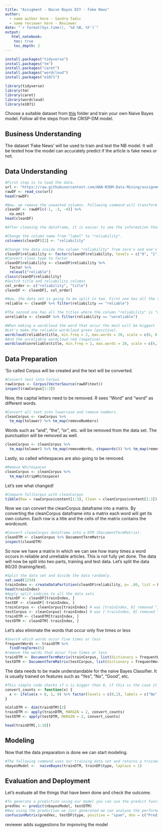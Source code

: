 ---
title: "Assigment - Naive Bayes DIY - Fake News"
author:
  - name author here - Sandra Tadic
  - name reviewer here - Reviewer
date: "`r format(Sys.time(), '%d %B, %Y')`"
output:
   html_notebook:
    toc: true
    toc_depth: 2
---
```{r}
install.packages("tidyverse")
install.packages("tm")
install.packages("caret")
install.packages("wordcloud")
install.packages("e1071")

library(tidyverse)
library(tm)
library(caret)
library(wordcloud)
library(e1071)
```


Choose a suitable dataset from [this](https://github.com/HAN-M3DM-Data-Mining/assignments/tree/master/datasets) folder and train your own Naive Bayes model. Follow all the steps from the CRISP-DM model.


## Business Understanding
The dataset 'Fake News' will be used to train and test the NB model. It will be tested how the model can accurately predict if the article is fake news or not.

## Data Understanding
```{r}
#First step is to load the data.
url <- "https://raw.githubusercontent.com/HAN-M3DM-Data-Mining/assignments/master/datasets/NB-fakenews.csv"
rawDF <- read_csv(url)
head(rawDF)

#Now, we remove the unwanted columns. Following command will transform the dataframe into çlean dataframe ("CleanDF").
cleanDF <- rawDF[c(-1, -3, -4)] %>%
  na.omit
head(cleanDF)
```



```{r}
#After cleaning the dataframe, it is easier to see the information that needs to be analyzed. There is a column with a name "label". More suitable would be "reliability" so this is going to be changed. 

#Change the column name from "label" to "reliability".
colnames(cleanDF)[2] <- "reliability"
```

```{r}
#Change the data inside the column "reliability" from zero's and one's into "reliable" and "unreliable"
cleanDF$reliability <- factor(cleanDF$reliability, levels = c("0", "1"), labels = c("reliable", "unreliable"))
#Convert class type to factor
cleanDF$reliability <- cleanDF$reliability %>% 
  factor %>% 
  relevel("reliable")
class(cleanDF$reliability)
#Switch title and reliability columns
col_order <- c("reliability", "title")
cleanDF <- cleanDF[, col_order]
```

```{r}
#Now, the data set is going to be split in two. First one has all the titles where the column "reliability" is "reliable".
reliable <- cleanDF %>% filter(reliability == "reliable")

#The second one has all the titles where the column "reliability" is "unreliable".
unreliable <- cleanDF %>% filter(reliability == "unreliable")

#When making a wordcloud the word that occur the most will be biggest
#Let's make the reliable wordcloud green (positive).
wordcloud(reliable$title, min.freq = 2, max.words = 20, scale = c(6, 0.5), colors= c("green1","green2","green3"))
#And the unreliable wordcloud red (negative).
wordcloud(unreliable$title, min.freq = 2, max.words = 20, scale = c(6, 0.5), colors= c("red1","red2","red3"))
```

## Data Preparation
'So called Corpus will be created and the text will be converted.
```{r}
#Convert text into Corpus
rawCorpus <- Corpus(VectorSource(rawDF$text))
inspect(rawCorpus[1:3])
```

Now, the capital letters need to be removed. R sees "Word" and "word" as different words. 
```{r}
#Convert all text into lowercase and remove numbers.
cleanCorpus <- rawCorpus %>% 
  tm_map(tolower) %>% tm_map(removeNumbers)
```

Words such as "and", "the", "or", etc. will be removed from the data set. The punctuation will be removed as well.
```{r}
cleanCorpus <- cleanCorpus %>% 
  tm_map(tolower) %>% tm_map(removeWords, stopwords()) %>% tm_map(removePunctuation)
```

Lastly, so called whitespaces are also going to be removed.
```{r}
#Remove Whitespaces
cleanCorpus <- cleanCorpus %>% 
  tm_map(stripWhitespace)
```

Let's see what changed!
```{r}
#Compare fullCorpus with cleanCorpus
tibble(Raw = rawCorpus$content[1:3], Clean = cleanCorpus$content[1:3])
```

Now we can convert the cleanCorpus dataframe into a matrix.
By converting the cleanCorpus dataframe into a matrix each word will get its own column. Each row is a title and the cells of the matrix contains the wordcount.
```{r}
#Convert cleanCorpus dataframe into a DTM (DocumentTermMatrix).
cleanDTM <- cleanCorpus %>% DocumentTermMatrix
inspect(cleanDTM)
```

So now we have a matrix in which we can see how many times a word occurs in reliable and unreliable articles.
This is not fully yet done. The data will now be split into two parts, training and test data. 
Let's split the data 80/20 (training/test).
```{r}
#Split the data set and divide the data randomly.
set.seed(1234)
trainIndex <- createDataPartition(cleanDF$reliability, p= .80, list = FALSE, times = 1)
head(trainIndex)
#Apply split indices to all the data sets
trainDF <- cleanDF[trainIndex, ]
testDF <- cleanDF[-trainIndex, ]
trainCorpus <- cleanCorpus[trainIndex] # was [trainIndex, 0] removed ", 0"
testCorpus <- cleanCorpus[-trainIndex] # was [-trainIndex, 0] removed ", 0"
trainDTM <- cleanDTM[trainIndex, ]
testDTM <- cleanDTM[-trainIndex, ]
```

Let's also eliminate the words that occur only five times or less
```{r}
#Search which words occur five times or less
frequentWords <- trainDTM %>%
  findFreqTerms(5)
#remove the words that occur five times or less
trainDTM <- DocumentTermMatrix(trainCorpus, list(dictionary = frequentWords))
testDTM <- DocumentTermMatrix(testCorpus, list(dictionary = frequentWords))
```

The data needs to be made understandable for the naive Bayes Classifier. It is usually trained on features such as "Yes", "No", "Good", etc. 
```{r}
#This simple code checks if x is bigger then 0, if this is the case it returns a 1, otherwise a 0 (or, as defined, yes or no).
convert_counts <- function(x) {
  x <- ifelse(x > 0, 1, 0) %>% factor(levels = c(0,1), labels = c("No", "Yes"))
}

nColsDTM <- dim(trainDTM)[2]
trainDTM <- apply(trainDTM, MARGIN = 2, convert_counts)
testDTM <- apply(testDTM, MARGIN = 2, convert_counts)

head(trainDTM[,1:10])
```

## Modeling
Now that the data preparation is done we can start modeling.
```{r}
#The following command uses our training data set and returns a trained model
nbayesModel <-  naiveBayes(trainDTM, trainDF$type, laplace = 1)


```

## Evaluation and Deployment
Let's evaluate all the things that have been done and check the outcome.
```{r}
#To generate a prediction using our model you can use the predict function. 
predVec <- predict(nbayesModel, testDTM)
#Now using the prediction we just generated we can analyse the performance of our data.
confusionMatrix(predVec, testDF$type, positive = "spam", dnn = c("Prediction", "True")) .
```

reviewer adds suggestions for improving the model